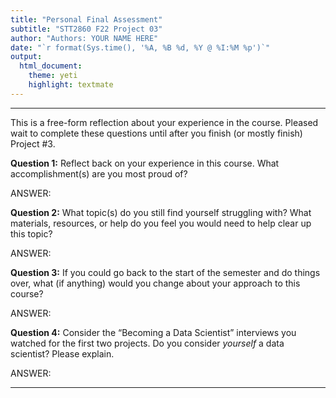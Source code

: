 ```yaml
---
title: "Personal Final Assessment"
subtitle: "STT2860 F22 Project 03"
author: "Authors: YOUR NAME HERE"
date: "`r format(Sys.time(), '%A, %B %d, %Y @ %I:%M %p')`"
output: 
  html_document: 
    theme: yeti
    highlight: textmate
---
```

***

This is a free-form reflection about your experience in the course. Pleased wait to complete these questions until after you finish (or mostly finish) Project #3.

**Question 1:** Reflect back on your experience in this course. What accomplishment(s) are you most proud of?

ANSWER:

**Question 2:** What topic(s) do you still find yourself struggling with? What materials, resources, or help do you feel you would need to help clear up this topic?

ANSWER:

**Question 3:** If you could go back to the start of the semester and do things over, what (if anything) would you change about your approach to this course?

ANSWER:

**Question 4:** Consider the "Becoming a Data Scientist" interviews you watched for the first two projects. Do you consider *yourself* a data scientist? Please explain.

ANSWER:

***
